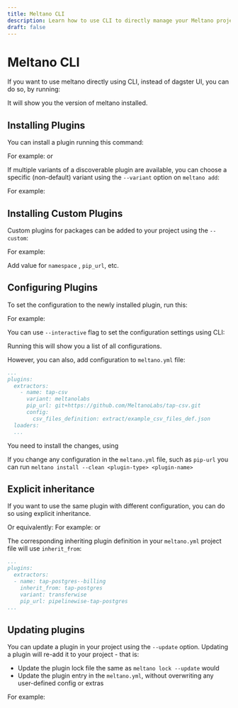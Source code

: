 ```yaml
---
title: Meltano CLI
description: Learn how to use CLI to directly manage your Meltano project.
draft: false
---
```


# Meltano CLI

If you want to use meltano directly using CLI, instead of dagster UI, you can do so, by running:

<BashCode code="cd <example-project>/<example-project>/meltano" client:load />
<BashCode code="poetry run meltano --version" client:load />


It will show you the version of meltano installed.

## Installing Plugins

You can install a plugin running this command:

<BashCode code="poetry run meltano add <plugin-type> <plugin-name>" client:load />
For example:
<BashCode code="poetry run meltano add extractor tap-gitlab" client:load />
or
<BashCode code="poetry run meltano add loader target-postgres" client:load />
 

If multiple variants of a discoverable plugin are available, you can choose a specific (non-default) variant using the `--variant` option on `meltano add`:

<BashCode code="poetry run meltano add <type> <name> --variant <variant>" client:load />
For example:
<BashCode code="poetry run meltano add loader target-postgres --variant=transferwise" client:load />

## Installing Custom Plugins

Custom plugins for packages can be added to your project using the `--custom`:

<BashCode code="poetry run meltano add --custom <type> <name>" client:load />
For example:
<BashCode code="poetry run meltano add --custom loader target-iceberg" client:load />

Add value for `namespace` , `pip_url`, etc.

## Configuring Plugins

To set the configuration to the newly installed plugin, run this:

<BashCode code="poetry run meltano config <name> set <setting> <value>" client:load />
For example:
<BashCode code="poetry run meltano config target-postgres set password my_password" client:load />

You can use `--interactive` flag to set the configuration settings using CLI:
<BashCode code="poetry run meltano config <name> set --interactive" client:load />


Running this will show you a list of all configurations.

However, you can also, add configuration to `meltano.yml` file:

```yaml title="example-project>/meltano/meltano.yml"
...
plugins:
  extractors:
    - name: tap-csv
      variant: meltanolabs
      pip_url: git+https://github.com/MeltanoLabs/tap-csv.git
      config:
        csv_files_definition: extract/example_csv_files_def.json
  loaders:
  ...
```

You need to install the changes, using 
<BashCode code="meltano install <plugin-type> <plugin-name>" client:load />

If you change any configuration in the `meltano.yml` file, such as `pip-url` you can run `meltano install --clean <plugin-type> <plugin-name>`

## Explicit inheritance

If you want to use the same plugin with different configuration, you can do so using explicit inheritance. 

<BashCode code="poetry run meltano add <type> <name> --inherit-from <discoverable-name>" client:load />
Or equivalently:
<BashCode code="poetry run meltano add <type> <discoverable-name> --as <name>" client:load />
For example:
<BashCode code="poetry run meltano add extractor tap-postgres--billing --inherit-from tap-postgres" client:load />
or
<BashCode code="poetry run meltano add extractor tap-postgres --as tap-postgres--billing" client:load />

The corresponding inheriting plugin definition in your `meltano.yml` project file  will use `inherit_from`:

```yaml title="example-project>/meltano/meltano.yml"
...
plugins:
  extractors:
  - name: tap-postgres--billing
    inherit_from: tap-postgres
    variant: transferwise
    pip_url: pipelinewise-tap-postgres
...
```

## Updating plugins

You can update a plugin in your project using the `--update` option. Updating a plugin will re-add it to your project - that is:

- Update the plugin lock file the same as `meltano lock --update` would
- Update the plugin entry in the `meltano.yml`, without overwriting any user-defined config or extras

<BashCode code="poetry run meltano add --update <type> <name>" client:load />
For example:
<BashCode code="poetry run meltano add --update extractor tap-gitlab" client:load />